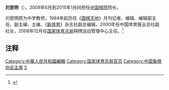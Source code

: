 '''刘思明'''（{{bd|1954年|catIdx=L刘}}）。2009年6月到2015年1月间担任[[中国棋院|中国棋院]]院长。

刘思明原为中学教师，1984年起历任《[[围棋天地_(杂志)|围棋天地]]》月刊记者、编辑、编辑部主任、副主编、主编，《[[新体育|新体育]]》杂志社副总编辑，2000年任中国体育报业总社副社长，2006年12月任[[国家体育总局|国家体育总局]]棋牌运动管理中心主任。<ref>{{Cite web|title=中国棋院院长刘思明：不想一枝独秀 期盼三国鼎立--体育--人民网|url=http://sports.people.com.cn/n/2013/1213/c22155-23829064.html|work=sports.people.com.cn|accessdate=2019-01-29|archive-date=2019-01-30|archive-url=https://web.archive.org/web/20190130053242/http://sports.people.com.cn/n/2013/1213/c22155-23829064.html|dead-url=no}}</ref>

== 注释 ==

{{Reflist|25em}}

{{start box}}
{{s-before|[[华以刚|华以刚]]}}
{{s-title|[[中国棋院|中国棋院]]院长|任职期间：2009年6月－2015年1月}}
{{s-after|[[朱国平_(中国棋院院长)|朱国平]]}}
{{end box}}

[[Category:中華人民共和國編輯|Category:中華人民共和國編輯]]
[[Category:国家体育总局官员|Category:国家体育总局官员]]
[[Category:中国象棋协会主席|Category:中国象棋协会主席]]
[[Category:刘姓|S]]